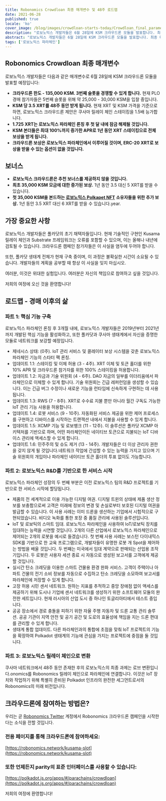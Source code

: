 ```yaml
---
title: Robonomics Crowdloan 최종 매개변수 및 48주 로드맵
date: 2021-06-28
published: true
locale: 'ko'
cover_image: /blog/images/crowdloan-starts-today/Crowdloan_final_parameters_Roadmap_blog.jpg
description: "로보노믹스 개발자들은 6월 28일에 KSM 크라우드론 모듈을 발표합니다. 최종 매개변수, 증가된 보상, 경매 후 로보노믹스 개발 계획을 만나보세요."
abstract: "로보노믹스 개발자들은 6월 28일에 KSM 크라우드론 모듈을 발표합니다. 최종 매개변수, 증가된 보상, 경매 후 로보노믹스 개발 계획을 만나보세요."
tags: ['로보노믹스 파라체인']
---
```


## Robonomics Crowdloan 최종 매개변수

로보노믹스 개발자들은 다음과 같은 매개변수로 6월 28일에 KSM 크라우드론 모듈을 발표할 예정입니다:

* **크라우드론 한도 - 135,000 KSM. 3번째 슬롯을 경쟁할 수 있게 합니다.** 현재 PLO 경매 참가자들은 5번째 슬롯을 위해 약 25,000 - 30,000 KSM을 입찰 중입니다.
* **KSM 당 3.5 XRT를 48주 동안 받게 됩니다.** 현재 XRT 및 KSM 가격을 기준으로 하면, 로보노믹스 크라우드론 제안은 쿠사마 릴레이 체인 스테이킹을 1.5배 능가합니다.
* **1.725 XRT는 로보노믹스 파라체인 론칭 후 첫 달 내에 잠금 해제될 것입니다.**
* **KSM 본더들은 최대 100%까지 증가한 APR로 1년 동안 XRT 스테이킹으로 전체 보상을 받게 됩니다.**
* **크라우드론 보상은 로보노믹스 파라체인에서 이루어질 것이며, ERC-20 XRT로 보상을 받을 수 있는 옵션이 없을 것입니다.**

## 보너스

* **로보노믹스 크라우드론은 추천 보너스를 제공하지 않을 것입니다.**
* **최초 35,000 KSM 모금에 대한 증가된 보상.** 1년 동안 3.5 대신 5 XRT를 받을 수 있습니다.
* **첫 35,000 KSM을 본드하는 [로보노믹스 Polkapet NFT](https://opensea.io/assets/0x8cb813bf27dc744fc5fb6ba7515504de45d39e08/24) 소유자들을 위한 추가 보상.** 1년 동안 3.5 XRT 대신 6 XRT를 받을 수 있습니다.year.

## 가장 중요한 사항

로보노믹스 개발자들은 폴카닷의 초기 채택자들입니다. 현재 기술적인 구현인 Kusama 릴레이 체인과 Substrate 프레임워크는 오류를 포함할 수 있으며, 이는 올해나 내년에 검토될 수 있습니다. 크라우드론 캠페인 참가자들은 이 사실을 염두에 두어야 합니다.

또한, 폴카닷 생태계 전체가 현재 구축 중이며, 이 과정은 불확실한 시간이 소요될 수 있습니다. 개발자들의 계획을 공부할 때 항상 이 사실을 잊지 마십시오.

여러분, 이것은 위대한 실험입니다.
여러분은 자신의 책임으로 참여하고 싶을 것입니다.

저희의 여정에 오신 것을 환영합니다!

## 로드맵 - 경매 이후의 삶

<TextCard back="transparent">

### 파트 1: 핵심 기능 구축

로보노믹스 파라체인 론칭 후 3개월 내에, 로보노믹스 개발자들은 2019년부터 2021년까지 개발된 핵심 기능을 활성화하고, 또한 폴카닷과 쿠사마 생태계에서 자신을 증명한 모듈로 네트워크를 보강할 예정입니다.

* 제네시스 상태: (0주). IoT 관리 서비스 및 콜레이터 보상 시스템을 갖춘 로보노믹스 파라체인 기능의 스타터 팩 론칭.
* 업데이트 1.1: 스테이킹 및 이체 허용 (3 - 4주). XRT 이체 및 토큰 홀더를 위한 10% APR 및 크라우드론 참가자를 위한 100% 스테이킹을 허용합니다.
* 업데이트 1.2: 자금과 기술 위원회 (4 - 6주). DAO 자금의 일부를 이더리움에서 파라체인으로 이체할 수 있게 합니다. 기술 위원회는 긴급 레퍼런덤을 생성할 수 있습니다. 이는 긴급 버그 수정이나 새로운 기능을 런타임에 신속하게 구현하는 데 사용됩니다.
* 업데이트 1.3: RWS (7 - 8주). XRT로 수수료 지불 뿐만 아니라 월간 구독도 가능한 IoT 관리 기능 사용을 허용합니다.
* 업데이트 1.4: 로봇 서비스 (9 - 10주). 자동화된 서비스 제공을 위한 제어 프로세스를 구현하고 디바이스를 시작하는 트랜잭션 내에서 지불을 사용할 수 있게 합니다.
* 업데이트 1.5: XCMP 기능 및 로보뱅크 (11 - 12주). 이 솔루션은 폴카닷 XCMP 아키텍처를 기반으로 하며, 어떤 파라체인이든 네이티브 토큰으로 지불되는 IoT 디바이스 관리에 액세스할 수 있게 합니다.
* 업데이트 1.6: 민주주의 및 슈도 제거 (13 - 14주). 개발자들은 더 이상 관리자 권한을 갖지 않게 될 것입니다.네트워크 작업에 간섭할 수 있는 능력을 가지고 있으며 기술 위원회의 개입이나 파라체인 네이티브 토큰 홀더의 투표 없이도 가능합니다.

</TextCard>

<TextCard back="transparent">

### 파트 2: 로보노믹스 R&D를 기반으로 한 서비스 시작

로보노믹스 파라체인 성장의 두 번째 부분은 이전 로보노믹스 팀의 R&D 프로젝트를 기반으로 한 서비스 시작에 할당됩니다.

* 제품의 전 세계적으로 이용 가능한 디지털 여권. 디지털 트윈의 상태에 제품 생산 정보를 보충함으로써 고객은 미래에 정보의 변경 및 손실로부터 보호된 디지털 여권을 발급할 수 있습니다. 이 사용 사례는 이미 드론을 생산하는 기업에서 시험적으로 구현되었습니다. 비디오 녹화를 통한 포장 중 품질 관리에 사용된 솔루션입니다.
* IoT 및 로보틱의 스마트 임대. 로보노믹스 파라체인을 사용하여 IoT/로보틱 장치를 임대하는 능력을 시연할 것입니다. 2개의 다른 산업에서 로보노믹스 파라체인으로 제어되는 2개의 로봇을 예시로 들겠습니다. 첫 번째 사용 사례는 보스턴 다이내믹스 SDK를 기반으로 한 교육 프로그램으로, 개발자들이 유명한 로봇 개 Spot을 제어하는 방법을 배울 것입니다. 두 번째는 미국에서 임대 계약으로 판매되는 산업용 조작기입니다. 두 로봇은 사용자 세션 종료 시 자동으로 생성된 보고서를 고객에게 제공할 것입니다.
* 실시간 탄소 크레딧을 이용한 스마트 건물용 환경 완화 서비스. 고객이 주택이나 아파트 건물의 전기 소비 정보를 자동으로 수집하고 탄소 크레딧을 소모하여 보고서를 파라체인에 저장할 수 있게 합니다.
* 고장 허용 시민 센서 네트워크. 원하는 지표를 추적하고 중앙 장애점 없이 액세스를 제공하기 위해 도시나 기업에 센서 네트워크를 생성하기 위한 소프트웨어 모듈의 완전한 세트입니다. 현재 러시아의 산업 도시 중 하나인 토글리아티에서 테스트 중입니다.
* 공공 장소에서 경로 충돌을 피하기 위한 자율 주행 자동차 및 드론 교통 관리 솔루션. 공공 기관이 지역 안전 및 공기 공간 및 도로의 효율성에 책임을 지는 드론 편대를 관리할 수 있게 합니다.
* 생태계 통합 업데이트. 다른 파라체인과의 통합에 초점을 맞춰 IoT 프로젝트의 기능을 확장하여 Polkadot 생태계의 기능에 관심을 가지는 프로젝트에 중점을 둘 것입니다.

</TextCard>

<TextCard back="transparent">

### 파트 3: 로보노믹스 릴레이 체인으로 변환

쿠사마 네트워크에서 48주 동안 존재한 후의 로보노믹스의 최종 과제는 로브 변환입니다.onomics를 Robonomics 릴레이 체인으로 파라체인에 연결합니다. 이것은 IoT 장치와 작업하기 위해 특별히 준비된 Polkadot 인프라의 완전한 세그먼트로서의 Robonomics의 미래 비전입니다.

</TextCard>

## 크라우드론에 참여하는 방법은?

우리는 곧 [Robonomics Twitter](https://twitter.com/AIRA_Robonomics) 계정에서 Robonomics 크라우드론 캠페인을 시작한다는 소식을 전할 것입니다.

<TextCard back="transparent">

### 전용 페이지를 통해 크라우드론에 참여하세요:

[https://robonomics.network/kusama-slot](https://robonomics.network/kusama-slot)

</TextCard>

<TextCard back="transparent">

### 또한 언제든지 parity의 표준 인터페이스를 사용할 수 있습니다:

[https://polkadot.js.org/apps/#/parachains/crowdloan](https://polkadot.js.org/apps/#/parachains/crowdloan)

</TextCard>

저희의 여정에 환영합니다!